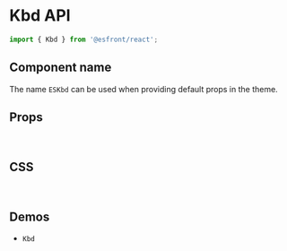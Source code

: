 
<Meta title="Components API/Kbd" />

# Kbd API

```js
import { Kbd } from '@esfront/react';
```

## Component name

The name `ESKbd` can be used when providing default props in the theme.

## Props

<TableInterface name="KbdProps" variant="props" />

<br />

## CSS

<TableInterface name="KbdClasses" variant="css" />

<br />

## Demos

<ul>
  <li>
    <LinkTo kind="components-Kbd" story="demo">
      <code>Kbd</code>
    </LinkTo>
  </li>
</ul>
